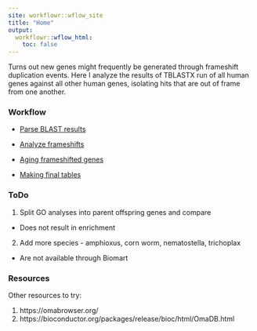 ```yaml
---
site: workflowr::wflow_site
title: "Home"
output:
  workflowr::wflow_html:
    toc: false
---
```


Turns out new genes might frequently be generated through frameshift duplication events. Here I analyze the results of TBLASTX run of all human genes against all other human genes, isolating hits that are out of frame from one another.

### Workflow

* [Parse BLAST results](parse_blast.html)

* [Analyze frameshifts](analyze_frameshifts.html)

* [Aging frameshifted genes](aging.html)

* [Making final tables](final_tables.html)

### ToDo

1. Split GO analyses into parent offspring genes and compare
  * Does not result in enrichment

2. Add more species - amphioxus, corn worm, nematostella, trichoplax
  * Are not available through Biomart

### Resources

Other resources to try:

1. https://omabrowser.org/
2. https://bioconductor.org/packages/release/bioc/html/OmaDB.html
